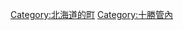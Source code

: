{{Commonscat|Memuro, Hokkaido}}
{{Catmore}}

{{DEFAULTSORT:Memuro}}
[[Category:北海道的町|Category:北海道的町]]
[[Category:十勝管內|Category:十勝管內]]